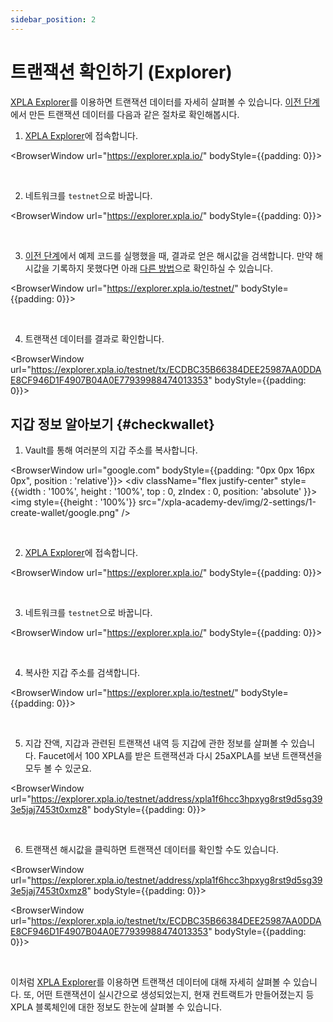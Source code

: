```yaml
---
sidebar_position: 2
---
```


# 트랜잭션 확인하기 (Explorer)


[XPLA Explorer](https://explorer.xpla.io/)를 이용하면 트랜잭션 데이터를 자세히 살펴볼 수 있습니다. [이전 단계](/docs/settings/create-testnet-transaction/send-tx)에서 만든 트랜잭션 데이터를 다음과 같은 절차로 확인해봅시다.

1. [XPLA Explorer](https://explorer.xpla.io/)에 접속합니다.

<BrowserWindow url="https://explorer.xpla.io/" bodyStyle={{padding: 0}}>
<div className="flex justify-center" style={{backgroundColor : 'hsl(240, 20%, 97%)', position : 'relative'}}>
    <VaultImgCard style={{zIndex : 1, maxWidth : "100%"}} imgSrc="/xpla-academy-dev/img/2-settings/2-create-testnet-transaction/check-tx-in-explorer/go-explorer.png" />
</div>
</BrowserWindow>

<br/>

2. 네트워크를 `testnet`으로 바꿉니다.

<BrowserWindow url="https://explorer.xpla.io/" bodyStyle={{padding: 0}}>
<div className="flex justify-center" style={{backgroundColor : 'hsl(240, 20%, 97%)', position : 'relative'}}>
    <VaultImgCard style={{zIndex : 1, maxWidth : "100%"}} imgSrc="/xpla-academy-dev/img/2-settings/2-create-testnet-transaction/check-tx-in-explorer/select-testnet.png" />
</div>
</BrowserWindow>

<br/>

3. [이전 단계](/docs/settings/create-testnet-transaction/send-tx)에서 예제 코드를 실행했을 때, 결과로 얻은 해시값을 검색합니다. 만약 해시값을 기록하지 못했다면 아래 [다른 방법](/docs/settings/create-testnet-transaction/check-tx-in-explorer#checkwallet)으로 확인하실 수 있습니다.

<BrowserWindow url="https://explorer.xpla.io/testnet/" bodyStyle={{padding: 0}}>
<div className="flex justify-center" style={{backgroundColor : 'hsl(240, 20%, 97%)', position : 'relative'}}>
    <VaultImgCard style={{zIndex : 1, maxWidth : "100%"}} imgSrc="/xpla-academy-dev/img/2-settings/2-create-testnet-transaction/check-tx-in-explorer/search-tx.png" />
</div>
</BrowserWindow>

<br/>

4. 트랜잭션 데이터를 결과로 확인합니다.

<BrowserWindow url="https://explorer.xpla.io/testnet/tx/ECDBC35B66384DEE25987AA0DDAE8CF946D1F4907B04A0E77939988474013353" bodyStyle={{padding: 0}}>
<div className="flex justify-center" style={{backgroundColor : 'hsl(240, 20%, 97%)', position : 'relative'}}>
    <VaultImgCard style={{zIndex : 1, maxWidth : "100%"}} imgSrc="/xpla-academy-dev/img/2-settings/2-create-testnet-transaction/check-tx-in-explorer/see-tx.png" />
</div>
</BrowserWindow>

## 지갑 정보 알아보기 {#checkwallet}

1. Vault를 통해 여러분의 지갑 주소를 복사합니다.

<BrowserWindow url="google.com" bodyStyle={{padding: "0px 0px 16px 0px", position : 'relative'}}>
    <div className="flex justify-center" style={{width : '100%', height : '100%', top : 0, zIndex : 0, position: 'absolute' }}>
        <img  style={{height : '100%'}} src="/xpla-academy-dev/img/2-settings/1-create-wallet/google.png" />
    </div>
<div className="flex justify-end" style={{zIndex : 1,position:'relative'}}>
    <VaultImgCard imgSrc="/xpla-academy-dev/img/2-settings/2-create-testnet-transaction/check-tx-in-explorer/copy-address.png" />
</div>
</BrowserWindow>

<br/>

2. [XPLA Explorer](https://explorer.xpla.io/)에 접속합니다.

<BrowserWindow url="https://explorer.xpla.io/" bodyStyle={{padding: 0}}>
<div className="flex justify-center" style={{backgroundColor : 'hsl(240, 20%, 97%)', position : 'relative'}}>
    <VaultImgCard style={{zIndex : 1, maxWidth : "100%"}} imgSrc="/xpla-academy-dev/img/2-settings/2-create-testnet-transaction/check-tx-in-explorer/go-explorer.png" />
</div>
</BrowserWindow>

<br/>

3. 네트워크를 `testnet`으로 바꿉니다.

<BrowserWindow url="https://explorer.xpla.io/" bodyStyle={{padding: 0}}>
<div className="flex justify-center" style={{backgroundColor : 'hsl(240, 20%, 97%)', position : 'relative'}}>
    <VaultImgCard style={{zIndex : 1, maxWidth : "100%"}} imgSrc="/xpla-academy-dev/img/2-settings/2-create-testnet-transaction/check-tx-in-explorer/select-testnet.png" />
</div>
</BrowserWindow>

<br/>

4. 복사한 지갑 주소를 검색합니다.

<BrowserWindow url="https://explorer.xpla.io/testnet/" bodyStyle={{padding: 0}}>
<div className="flex justify-center" style={{backgroundColor : 'hsl(240, 20%, 97%)', position : 'relative'}}>
    <VaultImgCard style={{zIndex : 1, maxWidth : "100%"}} imgSrc="/xpla-academy-dev/img/2-settings/2-create-testnet-transaction/check-tx-in-explorer/search-account.png" />
</div>
</BrowserWindow>

<br/>

5. 지갑 잔액, 지갑과 관련된 트랜잭션 내역 등 지갑에 관한 정보를 살펴볼 수 있습니다. Faucet에서 100 XPLA를 받은 트랜잭션과 다시 25aXPLA를 보낸 트랜잭션을 모두 볼 수 있군요.

<BrowserWindow url="https://explorer.xpla.io/testnet/address/xpla1f6hcc3hpxyg8rst9d5sg393e5jaj7453t0xmz8" bodyStyle={{padding: 0}}>
<div className="flex justify-center" style={{backgroundColor : 'hsl(240, 20%, 97%)', position : 'relative'}}>
    <VaultImgCard style={{zIndex : 1, maxWidth : "100%"}} imgSrc="/xpla-academy-dev/img/2-settings/2-create-testnet-transaction/check-tx-in-explorer/see-account.png" />
</div>
</BrowserWindow>

<br/>

6. 트랜잭션 해시값을 클릭하면 트랜잭션 데이터를 확인할 수도 있습니다.

<BrowserWindow url="https://explorer.xpla.io/testnet/address/xpla1f6hcc3hpxyg8rst9d5sg393e5jaj7453t0xmz8" bodyStyle={{padding: 0}}>
<div className="flex justify-center" style={{backgroundColor : 'hsl(240, 20%, 97%)', position : 'relative'}}>
    <VaultImgCard style={{zIndex : 1, maxWidth : "100%"}} imgSrc="/xpla-academy-dev/img/2-settings/2-create-testnet-transaction/check-tx-in-explorer/click-tx.png" />
</div>
</BrowserWindow>

<BrowserWindow url="https://explorer.xpla.io/testnet/tx/ECDBC35B66384DEE25987AA0DDAE8CF946D1F4907B04A0E77939988474013353" bodyStyle={{padding: 0}}>
<div className="flex justify-center" style={{backgroundColor : 'hsl(240, 20%, 97%)', position : 'relative'}}>
    <VaultImgCard style={{zIndex : 1, maxWidth : "100%"}} imgSrc="/xpla-academy-dev/img/2-settings/2-create-testnet-transaction/check-tx-in-explorer/see-tx.png" />
</div>
</BrowserWindow>

<br/>

이처럼 [XPLA Explorer](https://explorer.xpla.io/)를 이용하면 트랜잭션 데이터에 대해 자세히 살펴볼 수 있습니다. 또, 어떤 트랜잭션이 실시간으로 생성되었는지, 현재 컨트랙트가 만들어졌는지 등 XPLA 블록체인에 대한 정보도 한눈에 살펴볼 수 있습니다. 
